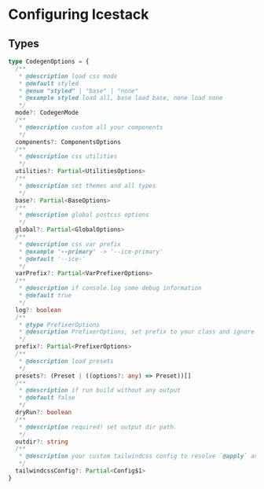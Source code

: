 # Configuring Icestack

## Types

```ts
type CodegenOptions = {
  /**
   * @description load css mode
   * @default styled
   * @enum "styled" | "base" | "none"
   * @example styled load all, base load base, none load none
   */
  mode?: CodegenMode
  /**
   * @description custom all your components
   */
  components?: ComponentsOptions
  /**
   * @description css utilities
   */
  utilities?: Partial<UtilitiesOptions>
  /**
   * @description set themes and all types
   */
  base?: Partial<BaseOptions>
  /**
   * @description global postcss options
   */
  global?: Partial<GlobalOptions>
  /**
   * @description css var prefix
   * @example '--primary' -> '--ice-primary'
   * @default '--ice-'
   */
  varPrefix?: Partial<VarPrefixerOptions>
  /**
   * @description if console.log some debug information
   * @default true
   */
  log?: boolean
  /**
   * @type PrefixerOptions
   * @description PrefixerOptions, set prefix to your class and ignore class
   */
  prefix?: Partial<PrefixerOptions>
  /**
   * @description load presets
   */
  presets?: (Preset | ((options?: any) => Preset))[]
  /**
   * @description if run build without any output
   * @default false
   */
  dryRun?: boolean
  /**
   * @description required! set output dir path.
   */
  outdir?: string
  /**
   * @description your custom tailwindcss config to resolve `@apply` and theme()
   */
  tailwindcssConfig?: Partial<Config$1>
}
```
